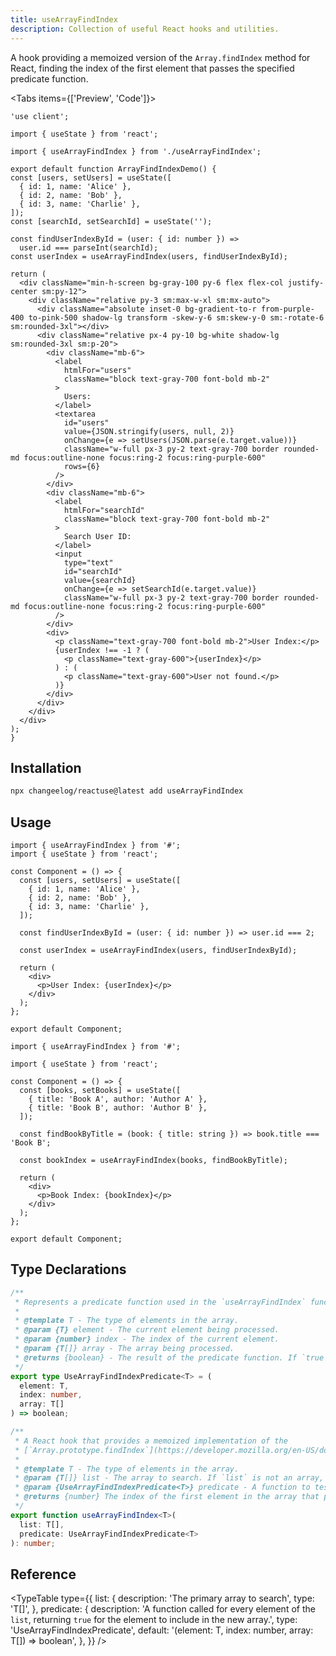```yaml
---
title: useArrayFindIndex
description: Collection of useful React hooks and utilities.
---
```


A hook providing a memoized version of the `Array.findIndex` method for React, finding the index of the first element that passes the specified predicate function.

<Tabs items={['Preview', 'Code']}>
  <Tab value="Preview">
    <ArrayFindIndexDemo />
  </Tab>
  <Tab value="Code">
  ```tsx
'use client';

import { useState } from 'react';

import { useArrayFindIndex } from './useArrayFindIndex';

export default function ArrayFindIndexDemo() {
  const [users, setUsers] = useState([
    { id: 1, name: 'Alice' },
    { id: 2, name: 'Bob' },
    { id: 3, name: 'Charlie' },
  ]);
  const [searchId, setSearchId] = useState('');

  const findUserIndexById = (user: { id: number }) =>
    user.id === parseInt(searchId);
  const userIndex = useArrayFindIndex(users, findUserIndexById);

  return (
    <div className="min-h-screen bg-gray-100 py-6 flex flex-col justify-center sm:py-12">
      <div className="relative py-3 sm:max-w-xl sm:mx-auto">
        <div className="absolute inset-0 bg-gradient-to-r from-purple-400 to-pink-500 shadow-lg transform -skew-y-6 sm:skew-y-0 sm:-rotate-6 sm:rounded-3xl"></div>
        <div className="relative px-4 py-10 bg-white shadow-lg sm:rounded-3xl sm:p-20">
          <div className="mb-6">
            <label
              htmlFor="users"
              className="block text-gray-700 font-bold mb-2"
            >
              Users:
            </label>
            <textarea
              id="users"
              value={JSON.stringify(users, null, 2)}
              onChange={e => setUsers(JSON.parse(e.target.value))}
              className="w-full px-3 py-2 text-gray-700 border rounded-md focus:outline-none focus:ring-2 focus:ring-purple-600"
              rows={6}
            />
          </div>
          <div className="mb-6">
            <label
              htmlFor="searchId"
              className="block text-gray-700 font-bold mb-2"
            >
              Search User ID:
            </label>
            <input
              type="text"
              id="searchId"
              value={searchId}
              onChange={e => setSearchId(e.target.value)}
              className="w-full px-3 py-2 text-gray-700 border rounded-md focus:outline-none focus:ring-2 focus:ring-purple-600"
            />
          </div>
          <div>
            <p className="text-gray-700 font-bold mb-2">User Index:</p>
            {userIndex !== -1 ? (
              <p className="text-gray-600">{userIndex}</p>
            ) : (
              <p className="text-gray-600">User not found.</p>
            )}
          </div>
        </div>
      </div>
    </div>
  );
}

  ```
  </Tab>
  </Tabs>

  ## Installation

```bash
npx changeelog/reactuse@latest add useArrayFindIndex
```

## Usage

```tsx
import { useArrayFindIndex } from '#';
import { useState } from 'react';

const Component = () => {
  const [users, setUsers] = useState([
    { id: 1, name: 'Alice' },
    { id: 2, name: 'Bob' },
    { id: 3, name: 'Charlie' },
  ]);

  const findUserIndexById = (user: { id: number }) => user.id === 2;

  const userIndex = useArrayFindIndex(users, findUserIndexById);

  return (
    <div>
      <p>User Index: {userIndex}</p>
    </div>
  );
};

export default Component;
```

```tsx
import { useArrayFindIndex } from '#';

import { useState } from 'react';

const Component = () => {
  const [books, setBooks] = useState([
    { title: 'Book A', author: 'Author A' },
    { title: 'Book B', author: 'Author B' },
  ]);

  const findBookByTitle = (book: { title: string }) => book.title === 'Book B';

  const bookIndex = useArrayFindIndex(books, findBookByTitle);

  return (
    <div>
      <p>Book Index: {bookIndex}</p>
    </div>
  );
};

export default Component;
```

## Type Declarations

```typescript
/**
 * Represents a predicate function used in the `useArrayFindIndex` function.
 *
 * @template T - The type of elements in the array.
 * @param {T} element - The current element being processed.
 * @param {number} index - The index of the current element.
 * @param {T[]} array - The array being processed.
 * @returns {boolean} - The result of the predicate function. If `true`, the current element passes the test.
 */
export type UseArrayFindIndexPredicate<T> = (
  element: T,
  index: number,
  array: T[]
) => boolean;

/**
 * A React hook that provides a memoized implementation of the
 * [`Array.prototype.findIndex`](https://developer.mozilla.org/en-US/docs/Web/JavaScript/Reference/Global_Objects/Array/findIndex) method.
 *
 * @template T - The type of elements in the array.
 * @param {T[]} list - The array to search. If `list` is not an array, an error message is logged to the console and the hook returns `-1`.
 * @param {UseArrayFindIndexPredicate<T>} predicate - A function to test each element in the array.
 * @returns {number} The index of the first element in the array that passes the test. Otherwise, `-1`.
 */
export function useArrayFindIndex<T>(
  list: T[],
  predicate: UseArrayFindIndexPredicate<T>
): number;
```

## Reference

<TypeTable
  type={{
    list: {
      description: 'The primary array to search',
      type: 'T[]',
    },
    predicate: {
      description:
        'A function called for every element of the `list`, returning `true` for the element to include in the new array.',
      type: 'UseArrayFindIndexPredicate<T>',
      default: '(element: T, index: number, array: T[]) => boolean',
    },
  }}
/>
